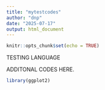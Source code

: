 ```yaml
---
title: "mytestcodes"
author: "dnp"
date: "2025-07-17"
output: html_document
---
```


```r
knitr::opts_chunk$set(echo = TRUE)
```
TESTING LANGUAGE

ADDITONAL CODES HERE.

```r
library(ggplot2)
```

